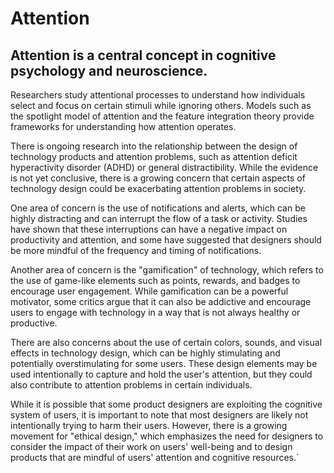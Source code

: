 
# Attention

## Attention is a central concept in cognitive psychology and neuroscience. 
 
Researchers study attentional processes to understand how individuals select and focus on certain stimuli while ignoring others. Models such as the spotlight model of attention and the feature integration theory provide frameworks for understanding how attention operates.

There is ongoing research into the relationship between the design of technology products and attention problems, such as attention deficit hyperactivity disorder (ADHD) or general distractibility. While the evidence is not yet conclusive, there is a growing concern that certain aspects of technology design could be exacerbating attention problems in society.
      
One area of concern is the use of notifications and alerts, which can be highly distracting and can interrupt the flow of a task or activity. Studies have shown that these interruptions can have a negative impact on productivity and attention, and some have suggested that designers should be more mindful of the frequency and timing of notifications.
      
Another area of concern is the "gamification" of technology, which refers to the use of game-like elements such as points, rewards, and badges to encourage user engagement. While gamification can be a powerful motivator, some critics argue that it can also be addictive and encourage users to engage with technology in a way that is not always healthy or productive.
      
There are also concerns about the use of certain colors, sounds, and visual effects in technology design, which can be highly stimulating and potentially overstimulating for some users. These design elements may be used intentionally to capture and hold the user's attention, but they could also contribute to attention problems in certain individuals.
      
While it is possible that some product designers are exploiting the cognitive system of users, it is important to note that most designers are likely not intentionally trying to harm their users. However, there is a growing movement for "ethical design," which emphasizes the need for designers to consider the impact of their work on users' well-being and to design products that are mindful of users' attention and cognitive resources.`



